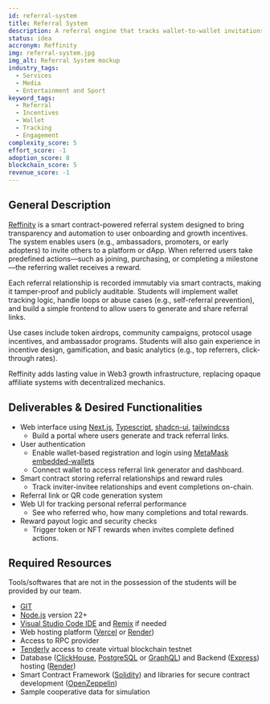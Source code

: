```yaml
---
id: referral-system
title: Referral System
description: A referral engine that tracks wallet-to-wallet invitations and rewards activity-based outcomes (e.g., app sign-ups, task completions). Smart contracts store who referred whom, trigger rewards when milestones are hit, and prevent abuse. Perfect for ambassador programs or affiliate networks. Includes dashboards for tracking performance.
status: idea
accronym: Reffinity
img: referral-system.jpg
img_alt: Referral System mockup
industry_tags:
  - Services
  - Media
  - Entertainment and Sport
keyword_tags:
  - Referral
  - Incentives
  - Wallet
  - Tracking
  - Engagement
complexity_score: 5
effort_score: -1
adoption_score: 8
blockchain_score: 5
revenue_score: -1
---
```


## General Description

[Reffinity](https://reffinity.monark.io) is a smart contract-powered referral system designed to bring transparency and automation to user onboarding and growth incentives. The system enables users (e.g., ambassadors, promoters, or early adopters) to invite others to a platform or dApp. When referred users take predefined actions—such as joining, purchasing, or completing a milestone—the referring wallet receives a reward.

Each referral relationship is recorded immutably via smart contracts, making it tamper-proof and publicly auditable. Students will implement wallet tracking logic, handle loops or abuse cases (e.g., self-referral prevention), and build a simple frontend to allow users to generate and share referral links.

Use cases include token airdrops, community campaigns, protocol usage incentives, and ambassador programs. Students will also gain experience in incentive design, gamification, and basic analytics (e.g., top referrers, click-through rates).

Reffinity adds lasting value in Web3 growth infrastructure, replacing opaque affiliate systems with decentralized mechanics.

## Deliverables & Desired Functionalities

- Web interface using [Next.js](http://next.js/), [Typescript](https://www.typescriptlang.org/), [shadcn-ui](https://ui.shadcn.com/), [tailwindcss](https://tailwindcss.com/)
    - Build a portal where users generate and track referral links.
- User authentication
    - Enable wallet-based registration and login using [MetaMask embedded-wallets](https://metamask.io/developer/embedded-wallets)
    - Connect wallet to access referral link generator and dashboard.
- Smart contract storing referral relationships and reward rules
    - Track inviter-invitee relationships and event completions on-chain.
- Referral link or QR code generation system
- Web UI for tracking personal referral performance
    - See who referred who, how many completions and total rewards.
- Reward payout logic and security checks
    - Trigger token or NFT rewards when invites complete defined actions.

## Required Resources

Tools/softwares that are not in the possession of the students will be provided by our team.

- [GIT](https://git-scm.com/)
- [Node.js](https://nodejs.org/) version 22+
- [Visual Studio Code IDE](https://code.visualstudio.com/) and [Remix](https://remix-project.org/) if needed
- Web hosting platform ([Vercel](https://vercel.com/) or [Render](https://render.com/))
- Access to RPC provider
- [Tenderly](https://tenderly.co/) access to create virtual blockchain testnet
- Database ([ClickHouse](https://clickhouse.com/), [PostgreSQL](https://www.postgresql.org/) or [GraphQL](https://graphql.org/)) and Backend ([Express](https://expressjs.com/)) hosting ([Render](https://render.com/))
- Smart Contract Framework ([Solidity](https://soliditylang.org/)) and libraries for secure contract development ([OpenZeppelin](https://www.openzeppelin.com/))
- Sample cooperative data for simulation